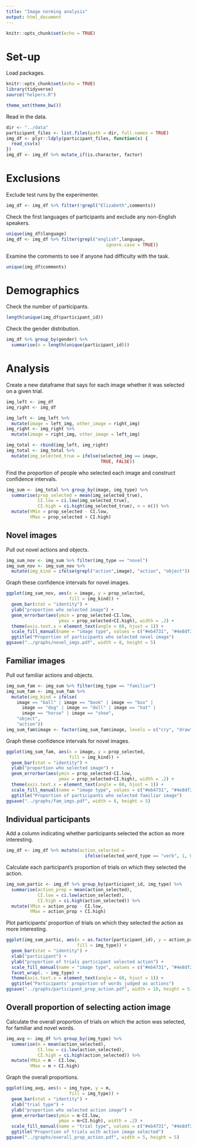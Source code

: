```yaml
---
title: "Image norming analysis"
output: html_document
---
```


```r
knitr::opts_chunk$set(echo = TRUE)
```

# Set-up

Load packages.
```r
knitr::opts_chunk$set(echo = TRUE)
library(tidyverse)
source("helpers.R")

theme_set(theme_bw())
```

Read in the data.
```r
dir <- "../data"
participant_files <- list.files(path = dir, full.names = TRUE)
img_df <- plyr::ldply(participant_files, function(x) {
  read_csv(x)
})
img_df <- img_df %>% mutate_if(is.character, factor)
```

# Exclusions

Exclude test runs by the experimenter.
```r
img_df <- img_df %>% filter(!grepl("Elizabeth",comments))
```

Check the first languages of participants and exclude any non-English speakers.
```r
unique(img_df$language)
img_df <- img_df %>% filter(grepl("english",language, 
                                      ignore.case = TRUE))
```

Examine the comments to see if anyone had difficulty with the task.
```r
unique(img_df$comments)
```

# Demographics

Check the number of participants.
```r
length(unique(img_df$participant_id))
```

Check the gender distribution.
```r
img_df %>% group_by(gender) %>% 
  summarise(n = length(unique(participant_id)))
```

# Analysis

Create a new dataframe that says for each image whether it was selected on a given trial.
```r
img_left <- img_df
img_right <- img_df

img_left <- img_left %>% 
  mutate(image = left_img, other_image = right_img)
img_right <- img_right %>% 
  mutate(image = right_img, other_image = left_img)

img_total <- rbind(img_left, img_right)
img_total <- img_total %>% 
  mutate(img_selected_true = ifelse(selected_img == image, 
                                    TRUE, FALSE))
```

Find the proportion of people who selected each image and construct confidence intervals.
```r
img_sum <- img_total %>% group_by(image, img_type) %>% 
  summarise(prop_selected = mean(img_selected_true), 
            CI.low = ci.low(img_selected_true),
            CI.high = ci.high(img_selected_true), n = n()) %>%
  mutate(YMin = prop_selected - CI.low, 
         YMax = prop_selected + CI.high)
```

## Novel images

Pull out novel actions and objects.
```r
img_sum_nov <- img_sum %>% filter(img_type == "novel")
img_sum_nov <- img_sum_nov %>% 
  mutate(img_kind = ifelse(grepl("action",image), "action", "object"))
```

Graph these confidence intervals for novel images.
```r
ggplot(img_sum_nov, aes(x = image, y = prop_selected, 
                        fill = img_kind)) +
  geom_bar(stat = "identity") +
  ylab("proportion who selected image") +
  geom_errorbar(aes(ymin = prop_selected-CI.low, 
                    ymax = prop_selected+CI.high), width = .2) +
  theme(axis.text.x = element_text(angle = 60, hjust = 1)) +
  scale_fill_manual(name = "image type", values = c("#eb4731", "#4e8df2")) +
  ggtitle("Proportion of participants who selected novel image")
ggsave("../graphs/novel_imgs.pdf", width = 8, height = 5)
```

## Familiar images

Pull out familiar actions and objects.
```r
img_sum_fam <- img_sum %>% filter(img_type == "familiar")
img_sum_fam <- img_sum_fam %>% 
  mutate(img_kind = ifelse(
    image == "ball" | image == "book" | image == "box" | 
      image == "dog" | image == "doll" | image == "hat" | 
      image == "horse" | image == "shoe",
    "object",
    "action"))
img_sum_fam$image <- factor(img_sum_fam$image, levels = c("cry", "draw", "drink", "eat", "read", "sit", "sleep", "wave", "ball", "book", "box", "dog", "doll", "hat", "horse", "shoe"))
```

Graph these confidence intervals for novel images.
```r
ggplot(img_sum_fam, aes(x = image, y = prop_selected, 
                        fill = img_kind)) +
  geom_bar(stat = "identity") +
  ylab("proportion who selected image") +
  geom_errorbar(aes(ymin = prop_selected-CI.low, 
                    ymax = prop_selected+CI.high), width = .2) +
  theme(axis.text.x = element_text(angle = 60, hjust = 1)) +
  scale_fill_manual(name = "image type", values = c("#eb4731", "#4e8df2")) +
  ggtitle("Proportion of participants who selected familiar image")
ggsave("../graphs/fam_imgs.pdf", width = 8, height = 5)
```

## Individual participants

Add a column indicating whether participants selected the action as more interesting.
```r
img_df <- img_df %>% mutate(action_selected = 
                              ifelse(selected_word_type == "verb", 1, 0))
```

Calculate each participant's proportion of trials on which they selected the action.
```r
img_sum_partic <- img_df %>% group_by(participant_id, img_type) %>%
  summarise(action_prop = mean(action_selected),
            CI.low = ci.low(action_selected),
            CI.high = ci.high(action_selected)) %>%
  mutate(YMin = action_prop - CI.low, 
         YMax = action_prop + CI.high)
```

Plot participants' proportion of trials on which they selected the action as more interesting.
```r
ggplot(img_sum_partic, aes(x = as.factor(participant_id), y = action_prop,
                           fill = img_type)) +
  geom_bar(stat = "identity") +
  xlab("participant") +
  ylab("proportion of trials participant selected action") +
  scale_fill_manual(name = "image type", values = c("#eb4731", "#4e8df2")) +
  facet_wrap(. ~ img_type) +
  theme(axis.text.x = element_text(angle = 60, hjust = 1)) +
  ggtitle("Participants' proportion of words judged as actions")
ggsave("../graphs/participant_prop_action.pdf", width = 10, height = 5)
```

## Overall proportion of selecting action image

Calculate the overall proportion of trials on which the action was selected, for familiar and novel words.
```r
img_avg <- img_df %>% group_by(img_type) %>% 
  summarise(m = mean(action_selected),
            CI.low = ci.low(action_selected),
            CI.high = ci.high(action_selected)) %>%
  mutate(YMin = m - CI.low, 
         YMax = m + CI.high)
```

Graph the overall proportions.
```r
ggplot(img_avg, aes(x = img_type, y = m, 
                        fill = img_type)) +
  geom_bar(stat = "identity") +
  xlab("trial type") +
  ylab("proportion who selected action image") +
  geom_errorbar(aes(ymin = m-CI.low, 
                    ymax = m+CI.high), width = .2) +
  scale_fill_manual(name = "trial type", values = c("#eb4731", "#4e8df2")) +
  ggtitle("Proportion of trials with action image selected")
ggsave("../graphs/overall_prop_action.pdf", width = 5, height = 5)
```

